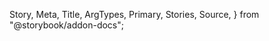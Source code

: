   Story,
  Meta,
  Title,
  ArgTypes,
  Primary,
  Stories,
  Source,
} from "@storybook/addon-docs";

<Meta of={InfoDividerStories} />

<Title />

<a
  href="https://www.figma.com/file/YF8AvIq0MclfhGDvKgzypp/ioBricks-Design-System?type=design&node-id=3595%3A53164&mode=design&t=k4jSCm0Q182mRyVn-1"
  target="\_blank"
>
  View figma design
</a>

<Primary />

## How to set up

### Config theme

Add the following configurations to the `theme.tsx` and `InfoDivider.ts` files, respectively.

```tsx dark
const theme = {
  components: {
    InfoDivider: ConfigInfoDivider,
  },
};
```

```tsx dark
const ConfigInfoDivider: InfoDividerThemeConfiguration = {
  parts: infoDividerPartsList,
  baseStyle: {},
  sizes: {},
};
```

### Component parts

You have these parts available: `"container" | "titleContainer" | "number" | "step" | "title" | "divider"` (`infoDividerPartsList`)

## How to use

### Inside fieldset, as a legend

```tsx dark
<fieldset>
   <InfoDivider as="legend">
</fieldset>
```

### Outside

```tsx dark
<Box>
 <InfoDivider .... />
</Box>
```

## Props

<ArgTypes of={InfoDividerStories} />

## Stories

<Stories title="" />
